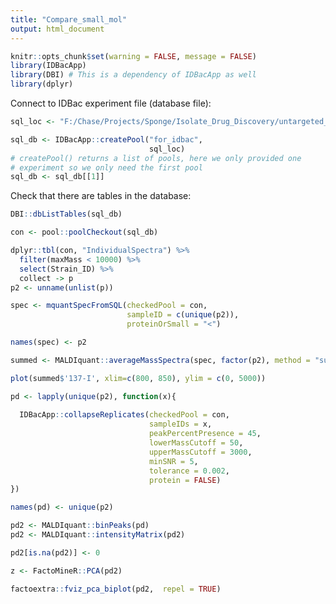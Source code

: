 ```yaml
---
title: "Compare_small_mol"
output: html_document
---
```




```r
knitr::opts_chunk$set(warning = FALSE, message = FALSE)
library(IDBacApp)
library(DBI) # This is a dependency of IDBacApp as well
library(dplyr)
```


Connect to IDBac experiment file (database file):
```r

sql_loc <- "F:/Chase/Projects/Sponge/Isolate_Drug_Discovery/untargeted_isolate_discovery/2019-09-17/for_idbac"

sql_db <- IDBacApp::createPool("for_idbac",
                               sql_loc)
# createPool() returns a list of pools, here we only provided one
# experiment so we only need the first pool
sql_db <- sql_db[[1]]

```

Check that there are tables in the database:
```r
DBI::dbListTables(sql_db)

```


```r
con <- pool::poolCheckout(sql_db)

```



```r
dplyr::tbl(con, "IndividualSpectra") %>% 
  filter(maxMass < 10000) %>% 
  select(Strain_ID) %>% 
  collect -> p
p2 <- unname(unlist(p))
```



```r
spec <- mquantSpecFromSQL(checkedPool = con,
                          sampleID = c(unique(p2)), 
                          proteinOrSmall = "<")

```

```r
names(spec) <- p2
```





```r
summed <- MALDIquant::averageMassSpectra(spec, factor(p2), method = "sum")
```

```r
plot(summed$'137-I', xlim=c(800, 850), ylim = c(0, 5000))
```













```r

pd <- lapply(unique(p2), function(x){
  
  IDBacApp::collapseReplicates(checkedPool = con,
                               sampleIDs = x,
                               peakPercentPresence = 45,
                               lowerMassCutoff = 50,
                               upperMassCutoff = 3000, 
                               minSNR = 5, 
                               tolerance = 0.002,
                               protein = FALSE)
})

names(pd) <- unique(p2)

```




```r

pd2 <- MALDIquant::binPeaks(pd)
pd2 <- MALDIquant::intensityMatrix(pd2)

```


```r
pd2[is.na(pd2)] <- 0
```


```r

z <- FactoMineR::PCA(pd2)

```


```r
factoextra::fviz_pca_biplot(pd2,  repel = TRUE)

```





```r

```













